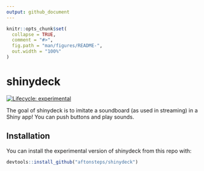 ```yaml
---
output: github_document
---
```


<!-- README.md is generated from README.Rmd. Please edit that file -->

```r
knitr::opts_chunk$set(
  collapse = TRUE,
  comment = "#>",
  fig.path = "man/figures/README-",
  out.width = "100%"
)
```

# shinydeck

<!-- badges: start -->
[![Lifecycle: experimental](https://img.shields.io/badge/lifecycle-experimental-orange.svg)](https://lifecycle.r-lib.org/articles/stages.html#experimental)
<!-- badges: end -->

The goal of shinydeck is to imitate a soundboard (as used in streaming) in a Shiny app! You can push buttons and play sounds.

## Installation

You can install the experimental version of shinydeck from this repo with:

``` r
devtools::install_github("aftonsteps/shinydeck")
```

